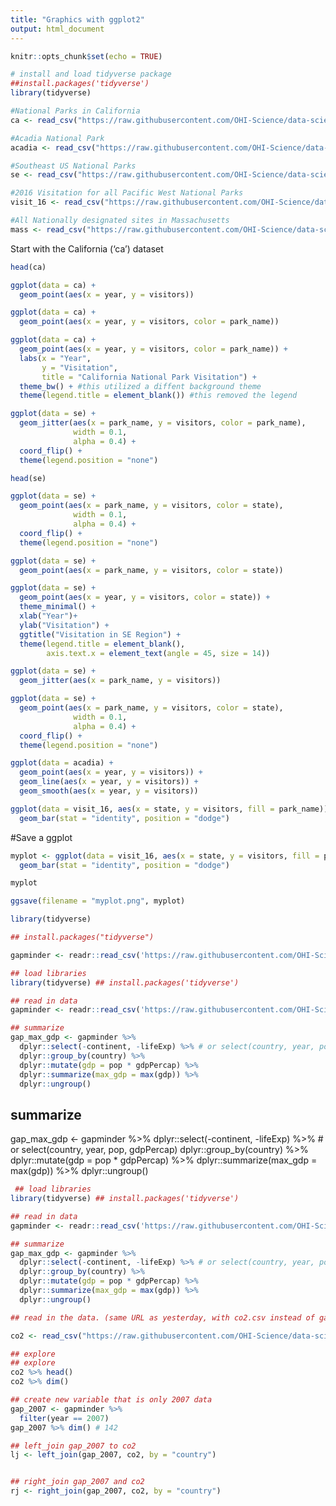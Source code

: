 ```yaml
---
title: "Graphics with ggplot2"
output: html_document
---
```


```r
knitr::opts_chunk$set(echo = TRUE)
```

```r
# install and load tidyverse package
##install.packages('tidyverse')
library(tidyverse)

#National Parks in California
ca <- read_csv("https://raw.githubusercontent.com/OHI-Science/data-science-training/master/data/ca.csv") 

#Acadia National Park
acadia <- read_csv("https://raw.githubusercontent.com/OHI-Science/data-science-training/master/data/acadia.csv")

#Southeast US National Parks
se <- read_csv("https://raw.githubusercontent.com/OHI-Science/data-science-training/master/data/se.csv")

#2016 Visitation for all Pacific West National Parks
visit_16 <- read_csv("https://raw.githubusercontent.com/OHI-Science/data-science-training/master/data/visit_16.csv")

#All Nationally designated sites in Massachusetts
mass <- read_csv("https://raw.githubusercontent.com/OHI-Science/data-science-training/master/data/mass.csv")

```

Start with the California ('ca') dataset

```r
head(ca)
```


```r
ggplot(data = ca) +
  geom_point(aes(x = year, y = visitors))
```


```r
ggplot(data = ca) +
  geom_point(aes(x = year, y = visitors, color = park_name))
```


```r
ggplot(data = ca) +
  geom_point(aes(x = year, y = visitors, color = park_name)) + 
  labs(x = "Year",
       y = "Visitation",
       title = "California National Park Visitation") +
  theme_bw() + #this utilized a diffent background theme
  theme(legend.title = element_blank()) #this removed the legend
```

```r
ggplot(data = se) + 
  geom_jitter(aes(x = park_name, y = visitors, color = park_name), 
              width = 0.1, 
              alpha = 0.4) +
  coord_flip() +
  theme(legend.position = "none") 
```

```r
head(se)
```

```r
ggplot(data = se) + 
  geom_point(aes(x = park_name, y = visitors, color = state), 
              width = 0.1, 
              alpha = 0.4) +
  coord_flip() +
  theme(legend.position = "none") 
```


```r
ggplot(data = se) + 
  geom_point(aes(x = park_name, y = visitors, color = state)) 
```



```r
ggplot(data = se) + 
  geom_point(aes(x = year, y = visitors, color = state)) +
  theme_minimal() +
  xlab("Year")+ 
  ylab("Visitation") +
  ggtitle("Visitation in SE Region") +
  theme(legend.title = element_blank(),
        axis.text.x = element_text(angle = 45, size = 14))
```



```r
ggplot(data = se) + 
  geom_jitter(aes(x = park_name, y = visitors))
```



```r
ggplot(data = se) + 
  geom_point(aes(x = park_name, y = visitors, color = state), 
              width = 0.1, 
              alpha = 0.4) +
  coord_flip() +
  theme(legend.position = "none") 
```


```r
ggplot(data = acadia) + 
  geom_point(aes(x = year, y = visitors)) +
  geom_line(aes(x = year, y = visitors)) +
  geom_smooth(aes(x = year, y = visitors))
```

```r
ggplot(data = visit_16, aes(x = state, y = visitors, fill = park_name)) + 
  geom_bar(stat = "identity", position = "dodge")

```

#Save a ggplot

```r
myplot <- ggplot(data = visit_16, aes(x = state, y = visitors, fill = park_name)) + 
  geom_bar(stat = "identity", position = "dodge")

myplot

ggsave(filename = "myplot.png", myplot)

```




```r

library(tidyverse)     

## install.packages("tidyverse")

```


```r
gapminder <- readr::read_csv('https://raw.githubusercontent.com/OHI-Science/data-science-training/master/data/gapminder.csv')
```


```r
## load libraries
library(tidyverse) ## install.packages('tidyverse')

## read in data
gapminder <- readr::read_csv('https://raw.githubusercontent.com/OHI-Science/data-science-training/master/data/gapminder.csv')

## summarize
gap_max_gdp <- gapminder %>% 
  dplyr::select(-continent, -lifeExp) %>% # or select(country, year, pop, gdpPercap)
  dplyr::group_by(country) %>%
  dplyr::mutate(gdp = pop * gdpPercap) %>%
  dplyr::summarize(max_gdp = max(gdp)) %>%
  dplyr::ungroup() 

```
## summarize
gap_max_gdp <- gapminder %>% 
  dplyr::select(-continent, -lifeExp) %>% # or select(country, year, pop, gdpPercap)
  dplyr::group_by(country) %>%
  dplyr::mutate(gdp = pop * gdpPercap) %>%
  dplyr::summarize(max_gdp = max(gdp)) %>%
  dplyr::ungroup() 
  
```r
 ## load libraries
library(tidyverse) ## install.packages('tidyverse')

## read in data
gapminder <- readr::read_csv('https://raw.githubusercontent.com/OHI-Science/data-science-training/master/data/gapminder.csv') 

## summarize
gap_max_gdp <- gapminder %>% 
  dplyr::select(-continent, -lifeExp) %>% # or select(country, year, pop, gdpPercap)
  dplyr::group_by(country) %>%
  dplyr::mutate(gdp = pop * gdpPercap) %>%
  dplyr::summarize(max_gdp = max(gdp)) %>%
  dplyr::ungroup() 

```
  
  
```r
## read in the data. (same URL as yesterday, with co2.csv instead of gapminder.csv)

co2 <- read_csv("https://raw.githubusercontent.com/OHI-Science/data-science-training/master/data/co2.csv")
```
```r
## explore
## explore
co2 %>% head()
co2 %>% dim() 

## create new variable that is only 2007 data
gap_2007 <- gapminder %>%
  filter(year == 2007) 
gap_2007 %>% dim() # 142  

## left_join gap_2007 to co2
lj <- left_join(gap_2007, co2, by = "country")


## right_join gap_2007 and co2
rj <- right_join(gap_2007, co2, by = "country")
      


```

  
  
  
  
  
  
  
  
  
  
  
  
  
  
  
  
  
 